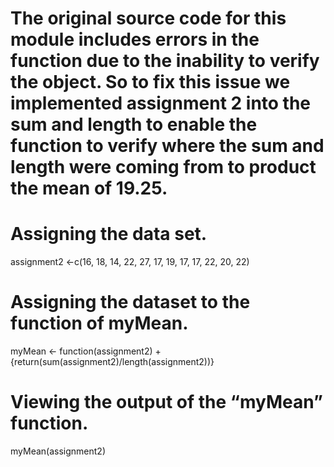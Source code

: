 # The original source code for this module includes errors in the function due to the inability to verify the object. So to fix this issue we implemented assignment 2 into the sum and length to enable the function to verify where the sum and length were coming from to product the mean of 19.25.

# Assigning the data set.
assignment2 <-c(16, 18, 14, 22, 27, 17, 19, 17, 17, 22, 20, 22) 

# Assigning the dataset to the function of myMean.
myMean <- function(assignment2)
+ {return(sum(assignment2)/length(assignment2))}

# Viewing the output of the "myMean" function.
myMean(assignment2)